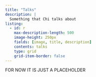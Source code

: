 ```yaml
---
title: "Talks"
description: |
  Something that Chi talks about 
listing:
  - id: r
    max-description-length: 500
    image-height: 250px
    fields: [image, title, description]
    contents: talks
    type: grid
    grid-item-border: false
---
```


FOR NOW IT IS JUST A PLACEHOLDER
